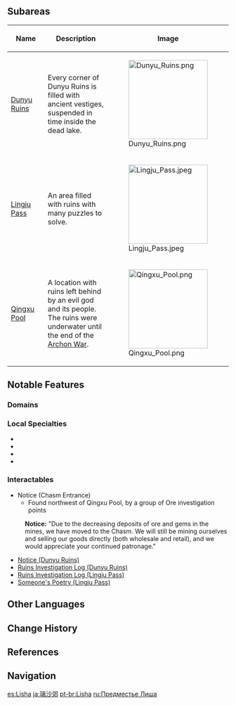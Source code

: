 {{Location Infobox
|image        = <gallery>
Lisha.png|In-Game
Location Boundary Lisha.png|Map
</gallery>
|type         = Area
|region       = Liyue
}}
{{Location Intro|{{Lang|'''Lisha'''|zh=璃沙郊|zh_rm=Líshā-jiāo|zh_tl=Glaze Sand Outskirts}}}}

==Subareas==
{| class="article-table" style="width: 100%;"
! style="width: 25%;" |Name
! style="width: 50%;" |Description
! style="width: 25%;" |Image
|- id="Dunyu Ruins"
|[[Dunyu Ruins]]
|Every corner of Dunyu Ruins is filled with ancient vestiges, suspended in time inside the dead lake.
|[[File:Dunyu Ruins.png|180px]]
|- id="Lingju Pass"
|[[Lingju Pass]]
|An area filled with ruins with many puzzles to solve.
|[[File:Lingju Pass.jpeg|180px]]
|- id="Qingxu Pool"
|[[Qingxu Pool]]
|A location with ruins left behind by an evil god and its people. The ruins were underwater until the end of the [[Archon War]].
|[[File:Qingxu Pool.png|180px]]
|}

==Notable Features==
===Domains===
{{Domains by Category Gallery}}

===Local Specialties===
*{{Item|Cor Lapis}}
*{{Item|Noctilucous Jade}}
*{{Item|Qingxin}}
*{{Item|Violetgrass}}

===Interactables===
*Notice (Chasm Entrance)
**Found northwest of Qingxu Pool, by a group of Ore investigation points
{{Dialogue start}}
:'''Notice:''' "Due to the decreasing deposits of ore and gems in the mines, we have moved to the Chasm. We will still be mining ourselves and selling our goods directly (both wholesale and retail), and we would appreciate your continued patronage."
{{Dialogue end}}
*[[Dunyu Ruins#Interactables|Notice (Dunyu Ruins)]]
*[[Dunyu Ruins#Interactables|Ruins Investigation Log (Dunyu Ruins)]]
*[[Lingju Pass#Interactables|Ruins Investigation Log (Lingju Pass)]]
*[[Lingju Pass#Interactables|Someone's Poetry (Lingju Pass)]]

==Other Languages==
{{Other Languages
|en      = Lisha
|zhs     = 璃沙郊
|zhs_rm  = Líshā-jiāo
|zht     = 璃沙郊
|zht_rm  = Líshā-jiāo
|zh_tl   = Glaze Sand Outskirts
|ja      = {{Rubi|璃|り|沙|しゃ|郊|こう}}
|ja_rm   = Risha-kou<ref>[[Map]], Label: Lisha (Japanese)</ref>
|ja_tl   = Glaze Sand Outskirts{{Sino|ja}}
|ko      = {{tt|리사교|璃沙郊}}
|ko_rm   = Risa-gyo
|ko_tl   = Glaze Sand Outskirts{{Sino|ko}}
|es      = Lisha
|fr      = Lisha
|ru      = Предместье Лиша
|ru_tl   = Lisha Outskirts
|th      = Lisha
|vi      = {{tt|Ngoại|外}} Ô {{tt|Li Sa|璃沙}}
|vi_tl   = Lisha Outskirts{{Sino|vi|part=1}}
|de      = Lisha
|id      = Lisha
|pt      = Lisha
}}

==Change History==
{{Change History|1.0}}

==References==
{{Reflist}}

==Navigation==
{{Area Navbox|Liyue}}

[[es:Lisha]]
[[ja:璃沙郊]]
[[pt-br:Lisha]]
[[ru:Предместье Лиша]]